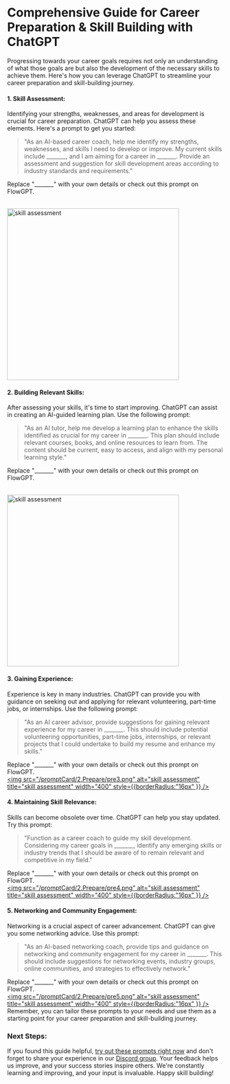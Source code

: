 # Comprehensive Guide for Career Preparation & Skill Building with ChatGPT

Progressing towards your career goals requires not only an understanding of what those goals are but also the development of the necessary skills to achieve them. Here's how you can leverage ChatGPT to streamline your career preparation and skill-building journey.

#### 1. Skill Assessment:

Identifying your strengths, weaknesses, and areas for development is crucial for career preparation. ChatGPT can help you assess these elements. Here's a prompt to get you started:
> "As an AI-based career coach, help me identify my strengths, weaknesses, and skills I need to develop or improve. My current skills include _______, and I am aiming for a career in _______. Provide an assessment and suggestion for skill development areas according to industry standards and requirements."

Replace "_______" with your own details or check out this prompt on FlowGPT.

<br/> 
<a 
target="_blank" 
href='https://flowgpt.com/prompt/3PPSxtneEECqzQZvB4vIS'> 
<img 
src="/promptCard/2.Prepare/pre1.png" alt="skill assessment" title="skill assessment" width="400" style={{borderRadius:"16px" }} />   
</a>

#### 2. Building Relevant Skills:

After assessing your skills, it's time to start improving. ChatGPT can assist in creating an AI-guided learning plan. Use the following prompt:

> "As an AI tutor, help me develop a learning plan to enhance the skills identified as crucial for my career in _______. This plan should include relevant courses, books, and online resources to learn from. The content should be current, easy to access, and align with my personal learning style."

Replace "_______" with your own details or check out this prompt on FlowGPT.

<br/> 
<a 
target="_blank" 
href='https://flowgpt.com/prompt/zkmAbpAm280CIBpH4GUaD'> 
<img 
src="/promptCard/2.Prepare/pre2.png" alt="skill assessment" title="skill assessment" width="400" style={{borderRadius:"16px" }} /> 
</a>

#### 3. Gaining Experience:

Experience is key in many industries. ChatGPT can provide you with guidance on seeking out and applying for relevant volunteering, part-time jobs, or internships. Use the following prompt:

> "As an AI career advisor, provide suggestions for gaining relevant experience for my career in _______. This should include potential volunteering opportunities, part-time jobs, internships, or relevant projects that I could undertake to build my resume and enhance my skills."

Replace "_______" with your own details or check out this prompt on FlowGPT.
<br/> 
<a 
target="_blank" 
href='https://flowgpt.com/prompt/9j8cPREFCZL8GzCUFQNUj'> 
<img 
src="/promptCard/2.Prepare/pre3.png" alt="skill assessment" title="skill assessment" width="400" style={{borderRadius:"16px" }} /> 
</a>

#### 4. Maintaining Skill Relevance:

Skills can become obsolete over time. ChatGPT can help you stay updated. Try this prompt:
>"Function as a career coach to guide my skill development. Considering my career goals in _______, identify any emerging skills or industry trends that I should be aware of to remain relevant and competitive in my field."

Replace "_______" with your own details or check out this prompt on FlowGPT.
<br/> 
<a 
target="_blank" 
href='https://flowgpt.com/prompt/4fLrF0eDR0nvb3kVp8lUL'> 
<img 
src="/promptCard/2.Prepare/pre4.png" alt="skill assessment" title="skill assessment" width="400" style={{borderRadius:"16px" }} /> 
</a>

#### 5. Networking and Community Engagement:
Networking is a crucial aspect of career advancement. ChatGPT can give you some networking advice. Use this prompt:
>"As an AI-based networking coach, provide tips and guidance on networking and community engagement for my career in _______. This should include suggestions for networking events, industry groups, online communities, and strategies to effectively network."

Replace "_______" with your own details or check out this prompt on FlowGPT.
<br/> 
<a 
target="_blank" 
href='https://flowgpt.com/prompt/naA4ykiX2gYUlBQeKfjD1'> 
<img 
src="/promptCard/2.Prepare/pre5.png" alt="skill assessment" title="skill assessment" width="400" style={{borderRadius:"16px" }} /> 
</a>
Remember, you can tailor these prompts to your needs and use them as a starting point for your career preparation and skill-building journey.

### Next Steps:
If you found this guide helpful, [try out these prompts right now](https://flowgpt.com) and don't forget to share your experience in our [Discord group](https://discord.gg/EuYSg52q4Q). Your feedback helps us improve, and your success stories inspire others. We're constantly learning and improving, and your input is invaluable. Happy skill building!
